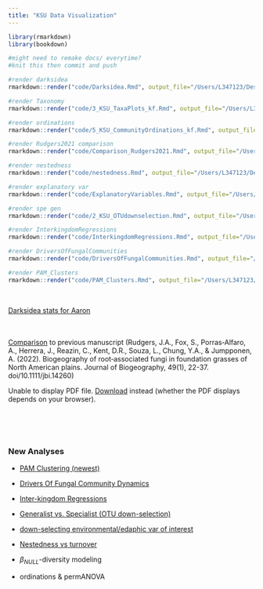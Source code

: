 ```yaml
---
title: "KSU Data Visualization"
---
```


```r
library(rmarkdown)
library(bookdown)

#might need to remake docs/ everytime?
#knit this then commit and push

#render darksidea
rmarkdown::render("code/Darksidea.Rmd", output_file="/Users/L347123/Desktop/ksu-paired-amplicon-workflow/docs/github_darksidea")

#render Taxonomy
rmarkdown::render("code/3_KSU_TaxaPlots_kf.Rmd", output_file="/Users/L347123/Desktop/ksu-paired-amplicon-workflow/docs/github_taxonomy")

#render ordinations
rmarkdown::render("code/5_KSU_CommunityOrdinations_kf.Rmd", output_file="/Users/L347123/Desktop/ksu-paired-amplicon-workflow/docs/github_ordinations")

#render Rudgers2021 comparison
rmarkdown::render("code/Comparison_Rudgers2021.Rmd", output_file="/Users/L347123/Desktop/ksu-paired-amplicon-workflow/docs/github_Comparison_Rudgers2021")

#render nestedness
rmarkdown::render("code/nestedness.Rmd", output_file="/Users/L347123/Desktop/ksu-paired-amplicon-workflow/docs/github_nestedness")

#render explanatory var
rmarkdown::render("code/ExplanatoryVariables.Rmd", output_file="/Users/L347123/Desktop/ksu-paired-amplicon-workflow/docs/github_explanatoryVariables")

#render spe gen
rmarkdown::render("code/2_KSU_OTUdownselection.Rmd", output_file="/Users/L347123/Desktop/ksu-paired-amplicon-workflow/docs/github_generalist_v_specialist")

#render InterkingdomRegressions
rmarkdown::render("code/InterkingdomRegressions.Rmd", output_file="/Users/L347123/Desktop/ksu-paired-amplicon-workflow/docs/github_InterkingdomRegressions")

#render DriversOfFungalCommunities
rmarkdown::render("code/DriversOfFungalCommunities.Rmd", output_file="/Users/L347123/Desktop/ksu-paired-amplicon-workflow/docs/github_DriversOfFungalCommunities2")

#render PAM_Clusters
rmarkdown::render("code/PAM_Clusters.Rmd", output_file="/Users/L347123/Desktop/ksu-paired-amplicon-workflow/docs/github_PAM_Clusters")
```

\

<a href="github_darksidea.html" target="_blank">Darksidea stats for Aaron</a>

\
\
<a href="github_Comparison_Rudgers2021.html" target="_blank">Comparison</a> to previous manuscript (Rudgers, J.A., Fox, S., Porras‐Alfaro, A., Herrera, J., Reazin, C., Kent, D.R., Souza, L., Chung, Y.A., & Jumpponen, A. (2022). Biogeography of root‐associated fungi in foundation grasses of North American plains. Journal of Biogeography, 49(1), 22-37. doi/10.1111/jbi.14260)\
<object data="/Users/L347123/Desktop/ksu-paired-amplicon-workflow/docs/JournalofBiogeography2021_Rudgers_BiogeographyOfRootAssociatedFungiInFoundationGrassesOfNorthAmericanPlains.pdf" type="application/pdf" width="100%" height="500px">

<p>Unable to display PDF file. <a href="/Users/L347123/Desktop/ksu-paired-amplicon-workflow/docs/JournalofBiogeography2021_Rudgers_BiogeographyOfRootAssociatedFungiInFoundationGrassesOfNorthAmericanPlains.pdf">Download</a> instead (whether the PDF displays depends on your browser).</p>

</object>

\
\
\

### New Analyses {.unnumbered}

-   <a href="github_PAM_Clusters.html" target="_blank">PAM Clustering (newest)</a>

-   <a href="github_DriversOfFungalCommunities2.html" target="_blank">Drivers Of Fungal Community Dynamics</a>

-   <a href="github_InterkingdomRegressions.html" target="_blank">Inter-kingdom Regressions</a>

-   <a href="github_generalist_v_specialist.html" target="_blank">Generalist vs. Specialist (OTU down-selection)</a>

-   <a href="github_explanatoryVariables.html" target="_blank">down-selecting environmental/edaphic var of interest</a>

-   <a href="github_nestedness.html" target="_blank">Nestedness vs turnover</a>

-   $\beta_{NULL}$-diversity modeling

-   ordinations & permANOVA
